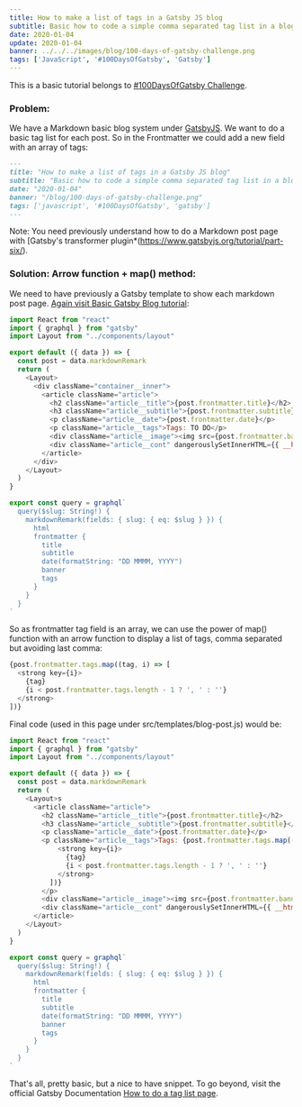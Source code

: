 ```yaml
---
title: How to make a list of tags in a Gatsby JS blog
subtitle: Basic how to code a simple comma separated tag list in a blog post done with Gatsby JS (React).
date: 2020-01-04
update: 2020-01-04
banner: ../../../images/blog/100-days-of-gatsby-challenge.png
tags: ['JavaScript', '#100DaysOfGatsby', 'Gatsby']
---
```


This is a basic tutorial belongs to [#100DaysOfGatsby Challenge](https://twitter.com/hashtag/100DaysOfGatsby).

### Problem:

We have a Markdown basic blog system under [GatsbyJS](https://www.gatsbyjs.org/).
We want to do a basic tag list for each post. So in the Frontmatter we could add a new field with an array of tags:

```markdown
---
title: "How to make a list of tags in a Gatsby JS blog"
subtitle: "Basic how to code a simple comma separated tag list in a blog post done with Gatsby JS (React)."
date: "2020-01-04"
banner: "/blog/100-days-of-gatsby-challenge.png"
tags: ['javascript', '#100DaysOfGatsby', 'gatsby']
---
```

Note: You need previously understand how to do a Markdown post page with [Gatsby's transformer plugin*(https://www.gatsbyjs.org/tutorial/part-six/).

### Solution: Arrow function + map() method:

We need to have previously a Gatsby template to show each markdown post page. [Again visit Basic Gatsby Blog tutorial](https://www.gatsbyjs.org/tutorial/part-seven/):

```javascript
import React from "react"
import { graphql } from "gatsby"
import Layout from "../components/layout"

export default ({ data }) => {
  const post = data.markdownRemark
  return (
    <Layout>
      <div className="container__inner">
        <article className="article">
          <h2 className="article__title">{post.frontmatter.title}</h2>
          <h3 className="article__subtitle">{post.frontmatter.subtitle}</h3>
          <p className="article__date">{post.frontmatter.date}</p>
          <p className="article__tags">Tags: TO DO</p>
          <div className="article__image"><img src={post.frontmatter.banner} alt="" /></div>
          <div className="article__cont" dangerouslySetInnerHTML={{ __html: post.html }} />
        </article>
      </div>
    </Layout>
  )
}

export const query = graphql`
  query($slug: String!) {
    markdownRemark(fields: { slug: { eq: $slug } }) {
      html
      frontmatter {
        title
        subtitle
        date(formatString: "DD MMMM, YYYY")
        banner
        tags
      }
    }
  }
`
```

So as frontmatter tag field is an array, we can use the power of map() function with an arrow function to display a list of tags, comma separated but avoiding last comma: 

```javascript
{post.frontmatter.tags.map((tag, i) => [
  <strong key={i}>
    {tag}
    {i < post.frontmatter.tags.length - 1 ? ', ' : ''}
  </strong>
])}
```

Final code (used in this page under src/templates/blog-post.js) would be:

```javascript
import React from "react"
import { graphql } from "gatsby"
import Layout from "../components/layout"

export default ({ data }) => {
  const post = data.markdownRemark
  return (
    <Layout>s
      <article className="article">
        <h2 className="article__title">{post.frontmatter.title}</h2>
        <h3 className="article__subtitle">{post.frontmatter.subtitle}</h3>
        <p className="article__date">{post.frontmatter.date}</p>
        <p className="article__tags">Tags: {post.frontmatter.tags.map((tag, i) => [
            <strong key={i}>
              {tag}
              {i < post.frontmatter.tags.length - 1 ? ', ' : ''}
            </strong>
          ])}
        </p>
        <div className="article__image"><img src={post.frontmatter.banner} alt="" /></div>
        <div className="article__cont" dangerouslySetInnerHTML={{ __html: post.html }} />
      </article>
    </Layout>
  )
}

export const query = graphql`
  query($slug: String!) {
    markdownRemark(fields: { slug: { eq: $slug } }) {
      html
      frontmatter {
        title
        subtitle
        date(formatString: "DD MMMM, YYYY")
        banner
        tags
      }
    }
  }
`
```

That's all, pretty basic, but a nice to have snippet.
To go beyond, visit the official Gatsby Documentation [How to do a tag list page](https://www.gatsbyjs.org/docs/adding-tags-and-categories-to-blog-posts/ "Gatsby How to do a tag list page").